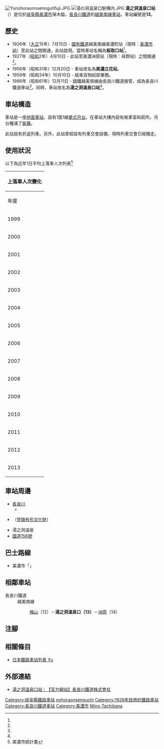 {{NoteTA
|T=zh-hans:汤之洞温泉口站;zh-hk:湯之洞溫泉口站;zh-tw:湯之洞溫泉口車站;
|1=zh-hans:汤之洞温泉口站;zh-hk:湯之洞溫泉口站;zh-tw:湯之洞溫泉口車站;
}}
{{Infobox station
|公司色 = blue
|站名 = 湯之洞溫泉口*
|圖片 = Yunohorasta.JPG
|圖片說明 = 車站大樓
|日文原名 = 湯の洞温泉口
|平假名 = ゆのほらおんせんぐち
|羅馬拼音 = Yunohoraonsenguchi
|副站名 = 
|電報略號 = ユノ<br/>イト（板取口站時代）<br/>タチ（美濃立花站時代）
|所在地 = {{JPN}}[[岐阜縣|岐阜縣]][[美濃市|美濃市]]保木脇
|座標 = {{coord|35|34|16.85|N|136|55|52.26|E|type:railwaystation_region:JP-24|display=inline,title}}
|車站構造 = [[地面車站|地面車站]]
|月台配置 = 1面1線
|啟用年月日 = 1926年（大正15年）7月15日<ref name="sone26">{{Cite book|author={{Translink|ja|曽根悟|曾根悟}}（監修）|title=週刊 歴史でめぐる鉄道全路線 公営鉄道・私鉄|editor=朝日新聞出版分冊百科編集部（編集）|publisher={{Translink|ja|朝日新聞出版}}|series=週刊朝日百科|volume=26号 長良川鉄道・明知鉄道・樽見鉄道・三岐鉄道・伊勢鉄道|date=2011-09-18|page=10-11|language=ja}}</ref>
|廢站年月日 = 
|乘客人數 =
|上下車人次 = 41
|統計年度 = 2013
|轉車 = 
|全寬備註 = [[無人車站|無人車站]]<br>*在1956年，此站曾名為板取口站。<br>在1956年至1986年之間，此站曾名為美濃立花站。
|adjacent = {{Adjacent stations|system=長良川鐵道|line=越美南線|left=梅山|right=洲原|note-left=12<br>3.5km|note-mid=13<br>距離[[美濃太田站|美濃太田]]22.3km|note-right=14<br>2.4km}}
}}
[[File:Yunohoraonnsenngutifuji.JPG|thumb]]
[[File:湯の洞温泉口駅構内.JPG|thumb]]
'''湯之洞溫泉口站'''（{{jpn|j=湯の洞温泉口駅|hg=ゆのほらおんせんぐちえき|rm=Yunohoraonsenguchi eki|f=y}}）是位於[[岐阜縣|岐阜縣]][[美濃市|美濃市]]保木脇，[[長良川鐵道|長良川鐵道]]的[[越美南線|越美南線]][[鐵路車站|車站]]。車站編號是'''13'''。

== 歷史 == 
* 1926年（[[大正|大正]]15年）7月15日 - [[鐵道省_(日本)|國有鐵道]]越美南線美濃町站（現時：[[美濃市站|美濃市站]]）至此站之間開通，此站啟用。當時車站名稱為'''板取口站'''<ref name="sone26"/>。
* 1927年（[[昭和|昭和]]2年）4月10日 - 此站至美濃洲原站（現時：母野站）之間開通<ref name="sone26"/>。
* 1956年（昭和31年）12月20日 - 車站改名為'''美濃立花站'''。
* 1959年（昭和34年）10月10日 - 結束貨物起卸業務。
* 1986年（昭和61年）12月11日 - 國鐵越美南線由長良川鐵道接管，成為長良川鐵道車站<ref name="sone26"/>。同時，車站改名為'''湯之洞溫泉口站'''<ref name="sone26"/>。

== 車站構造 ==
車站是一座[[地面車站|地面車站]]，設有1面1線[[單式月台|單式月台]]。在車站大樓內設有候車室和廁所。月台種滿了[[紫藤屬|紫藤]]。

此站設有折返列車。另外，此站曾經設有列車交會設備，現時列車交會已經撤走。


== 使用狀況 ==
以下為近年1日平均上落車人次列表<ref>美濃市統計書</ref>
{| class="wikitable" style="margin: 1em 0.2em; text-align: center; font-size: 85%;"
|- style="background: #ddd;"
!colspan="2"|上落車人次變化
|-
!年度 !! 1日平均<br>上落車人次
|-
|1999
|145
|-
|2000
|160
|-
|2001
|134
|-
|2002
|111
|-
|2003
|95
|-
|2004
|65
|-
|2005
|69
|-
|2006
|58
|-
|2007
|40
|-
|2008
|65
|-
|2009
|83
|-
|2010
|49
|-
|2011
|62
|-
|2012
|45
|-
|2013
|41
|}

== 車站周邊 ==
* [[長良川|長良川]]
** {{Translink|ja|立花橋 (長良川)|立花橋 (長良川)|立花橋}}
* {{Translink|ja|長良川発電所|長良川發電站}}（[[登錄有形文化財|登錄有形文化財]]）
* 湯之洞溫泉
* [[國道156號|國道156號]]

== 巴士路線 ==
* 美濃市{{Translink|ja|デマンドバス|需求巴士|合乘的士}}「{{lang|ja|のり愛くん}}」

== 相鄰車站 ==
; 長良川鐵道
: 越美南線
:: [[梅山站_(日本)|梅山]]（12）－'''湯之洞溫泉口（13）'''－[[洲原站|洲原]]（14）
== 注腳 ==
{{Reflist}}
== 相關條目 ==
* [[日本鐵路車站列表_Yu|日本鐵路車站列表 Yu]]
== 外部連結 ==
* [http://www.nagatetsu.co.jp/route/yunohoraonsenguchi/ 湯之洞溫泉口站｜【官方網站】長良川鐵道株式會社] {{Wayback|url=http://www.nagatetsu.co.jp/route/yunohoraonsenguchi/ |date=20200719230836 }}{{ja icon}}
{{DEFAULTSORT:Yunohora-onsenguchi}}
[[Category:岐阜縣鐵路車站|Category:岐阜縣鐵路車站]]
[[Category:日本鐵路車站_Yu|nohoraonsenguchi]]
[[Category:1926年啟用的鐵路車站|Category:1926年啟用的鐵路車站]]
[[Category:長良川鐵道車站|Category:長良川鐵道車站]]
[[Category:美濃市|Category:美濃市]]
[[Category:日本國有鐵道廢站|Mino-Tachibana]]